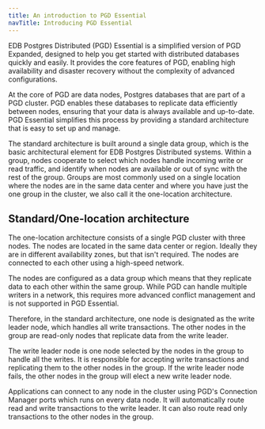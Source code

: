 ```yaml
---
title: An introduction to PGD Essential 
navTitle: Introducing PGD Essential
---
```


EDB Postgres Distributed (PGD) Essential is a simplified version of PGD Expanded, designed to help you get started with distributed databases quickly and easily. It provides the core features of PGD, enabling high availability and disaster recovery without the complexity of advanced configurations.

At the core of PGD are data nodes, Postgres databases that are part of a PGD cluster. PGD enables these databases to replicate data efficiently between nodes, ensuring that your data is always available and up-to-date. PGD Essential simplifies this process by providing a standard architecture that is easy to set up and manage.

The standard architecture is built around a single data group, which is the basic architectural element for EDB Postgres Distributed systems. Within a group, nodes cooperate to select which nodes handle incoming write or read traffic, and identify when nodes are available or out of sync with the rest of the group. Groups are most commonly used on a single location where the nodes are in the same data center and where you have just the one group in the cluster, we also call it the one-location architecture.

## Standard/One-location architecture

The one-location architecture consists of a single PGD cluster with three nodes. The nodes are located in the same data center or region. Ideally they are in different availability zones, but that isn't required. The nodes are connected to each other using a high-speed network.

The nodes are configured as a data group which means that they replicate data to each other within the same group. While PGD can handle multiple writers in a network, this requires more advanced conflict management and is not supported in PGD Essential.

Therefore, in the standard architecture, one node is designated as the write leader node, which handles all write transactions. The other nodes in the group are read-only nodes that replicate data from the write leader.


The write leader node is one node selected by the nodes in the group to handle all the writes. It is responsible for accepting write transactions and replicating them to the other nodes in the group. If the write leader node fails, the other nodes in the group will elect a new write leader node.

Applications can connect to any node in the cluster using PGD's Connection Manager ports which runs on every data node. It will automatically route read and write transactions to the write leader. It can also route read only transactions to the other nodes in the group.


